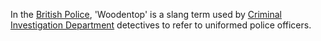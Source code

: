 In the [[British Police]], 'Woodentop' is a slang term used by [[Criminal Investigation Department]] detectives to refer to uniformed police officers.
{{substub}}